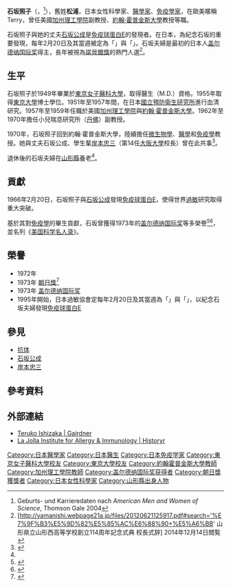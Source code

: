 {{Infobox scientist
| name              = 石坂照子
| native_name       = 石坂 照子
| native_name_lang  = ja
| image             = Replace this image male.svg <!-- only free-content images are allowed for depicting living people - see [[WP:NONFREE|WP:NONFREE]] -->
| image_size        = 
| alt               = 
| caption           = 
| birth_date        = {{birth date|1926|9|28|mf=y}}
| birth_place       = {{flag|大日本帝國}}[[山形縣|山形縣]]
| death_date        = {{death date and age|2019|6|4|1926|9|28}}
| death_place       = {{JPN}}[[山形縣|山形縣]][[山形市|山形市]]
| residence         =
| citizenship       = 
| nationality       = {{JPN}}
| fields            = [[免疫學|免疫學]]
| workplaces        = [[国立感染症研究所|國立預防衛生研究所]]<br>[[加州理工學院|加州理工學院]]<br>[[约翰·霍普金斯大學|约翰·霍普金斯大學]]<br>小兒喘息研究所（[[丹佛|丹佛]]）
| alma_mater        = [[東京女子醫科大學|東京女子醫科大學]]<br>[[東京大學|東京大學]]
| doctoral_advisor  = 
| academic_advisors = 
| doctoral_students = 
| notable_students  = 
| known_for         = 發現[[免疫球蛋白E|免疫球蛋白E]]
| author_abbrev_bot = 
| author_abbrev_zoo = 
| influences        = 
| influenced        = 
| awards            = [[通行基金獎|通行基金獎]] (1972)<br>[[朝日獎|朝日獎]] (1973)<br>[[盖尔德纳国际奖|盖尔德纳国际奖]] (1973)
| signature         = <!--(filename only)-->
| signature_alt     = 
| footnotes         = 
| spouse            = [[石坂公成|石坂公成]]
}}
{{Japanese|japanese=石坂 照子|kana=いしざか てるこ|romaji=Ishizaka Teruko}}

'''石坂照子'''（{{jpn|j=石坂 照子|hg=いしざか てるこ|rm=Ishizaka Teruko|f=h}}，{{bd|1926年|9月28日|2019年|6月4日|catIdx=Ishizaka}}<ref>Geburts- und Karrieredaten nach ''American Men and Women of Science'', Thomson Gale 2004</ref>），舊姓'''松浦'''，日本女性科學家、[[醫學|醫學家]]、[[免疫學|免疫學家]]，在歐美暱稱Terry，曾任美國[[加州理工學院|加州理工學院]]副教授、[[約翰·霍普金斯大學|約翰·霍普金斯大學]]教授等職。

石坂照子與她的丈夫[[石坂公成|石坂公成]]是[[免疫球蛋白E|免疫球蛋白E]]的發現者。在日本，為紀念石坂的重要發現，每年2月20日及其當週被定為「{{link-ja|過敏紀念日|アレルギーの日}}」與「{{link-ja|過敏紀念週|アレルギー週間}}」。石坂夫婦是最初的日本人[[盖尔德纳国际奖|盖尔德纳国际奖]]得主，長年被視為[[諾貝爾獎|諾貝爾獎]]的熱門人選<ref name="yamanishi">[http://yamanishi.webpage21a.jp/files/20120621125917.pdf#search='%E7%9F%B3%E5%9D%82%E5%85%AC%E6%88%90+%E5%A6%BB' 山形県立山形西高等学校創立114周年記念式典 校長式辞] {{Webarchive|url=https://archive.is/20171105193806/http://yamanishi.webpage21a.jp/files/20120621125917.pdf#search='%E7%9F%B3%E5%9D%82%E5%85%AC%E6%88%90+%E5%A6%BB' |date=2017-11-05 }}2014年12月14日閲覧</ref>。

== 生平 ==
石坂照子於1949年畢業於[[東京女子醫科大學|東京女子醫科大學]]，取得醫生（M.D.）資格。1955年取得[[東京大學|東京大學]]博士學位。1951年至1957年間，在日本[[国立感染症研究所|國立預防衛生研究所]]進行血清研究。1957年至1959年任職於美國[[加州理工學院|加州理工學院]]與[[約翰·霍普金斯大學|約翰·霍普金斯大學]]。1962年至1970年擔任小兒喘息研究所（[[丹佛|丹佛]]）副教授。

1970年，石坂照子回到約翰·霍普金斯大學，陸續擔任[[微生物學|微生物學]]、[[醫學|醫學]]和[[免疫學|免疫學]]教授。她與丈夫石坂公成、學生輩[[岸本忠三|岸本忠三]]（第14任[[大阪大學|大阪大學]]校長）曾在此共事<ref name=LIAI>{{cite web|author=Kimishige Ishizaka|title=About the founding director|url=http://www.liai.org/pages/history|publisher=La Jolla Institute for Allergy and Immunology|accessdate=2015-03-24|archive-date=2014-05-01|archive-url=https://web.archive.org/web/20140501235626/http://www.liai.org/pages/history|dead-url=no}}</ref>。

退休後的石坂夫婦在[[山形縣|山形縣]]養老<ref name="yamanishi"/>。

== 貢獻 ==
1966年2月20日，石坂照子與[[石坂公成|石坂公成]]發現[[免疫球蛋白E|免疫球蛋白E]]，使得世界[[過敏|過敏]]研究取得重大突破。

基於其對[[免疫學|免疫學]]的畢生貢獻，石坂曾獲得1973年的[[盖尔德纳国际奖|盖尔德纳国际奖]]等多榮譽<ref name=JapanPrize>{{cite web |url=http://www.japanprize.jp/en/prize_past_2000_prize02.html |title=Japan Prize Profile: Dr Kimishige Ishizaka |accessdate=2007-11-12 |format= |work= |archive-date=2011-09-29 |archive-url=https://web.archive.org/web/20110929162840/http://www.japanprize.jp/en/prize_past_2000_prize02.html |dead-url=no }}</ref><ref>{{cite news |url=http://news.bbc.co.uk/1/hi/sci/tech/570250.stm |year=1999 |title=BBC News - Japan Prize laureates announced |accessdate=2007-11-12 |format= |work= | date=1999-12-17}}</ref>，並名列《[[美国科学名人录|美国科学名人录]]》。

== 榮譽 ==
* 1972年 {{tsl|de|Passano Award|}}
* 1973年 [[朝日獎|朝日獎]]<ref>{{Cite web |url=http://www.asahi.com/shimbun/award/asahiaward/winners.html |title=朝日章　過去の受賞者 |accessdate=2015-03-24 |archive-date=2012-07-20 |archive-url=https://archive.today/20120720001348/http://www.asahi.com/shimbun/award/asahiaward/winners.html |dead-url=no }}</ref>
* 1973年 [[盖尔德纳国际奖|盖尔德纳国际奖]]
* 1995年開始，日本過敏協會定每年2月20日及其當週為「{{link-ja|過敏紀念日|アレルギーの日}}」與「{{link-ja|過敏紀念週|アレルギー週間}}」，以紀念石坂夫婦發現[[免疫球蛋白E|免疫球蛋白E]]

== 參見 ==
*[[抗体|抗体]]
*[[石坂公成|石坂公成]]
*[[岸本忠三|岸本忠三]]

== 參考資料 ==
<references/>

== 外部連結 ==
* [http://www.gairdner.org/content/teruko-ishizaka Teruko Ishizaka | Gairdner] {{Wayback|url=http://www.gairdner.org/content/teruko-ishizaka |date=20150924021508 }}
* [http://www.liai.org/pages/history La Jolla Institute for Allergy & Immunology | Historyr] {{Wayback|url=http://www.liai.org/pages/history |date=20140501235626 }}

{{加拿大盖尔德纳国际奖获得者}}

{{Authority control}}
{{DEFAULTSORT:Ishizaka Kimishige}}
[[Category:日本醫學家|Category:日本醫學家]]
[[Category:日本醫生|Category:日本醫生]]
[[Category:日本免疫学家|Category:日本免疫学家]]
[[Category:東京女子醫科大學校友|Category:東京女子醫科大學校友]]
[[Category:東京大學校友|Category:東京大學校友]]
[[Category:約翰霍普金斯大學教師|Category:約翰霍普金斯大學教師]]
[[Category:加州理工學院教師|Category:加州理工學院教師]]
[[Category:盖尔德纳国际奖获得者|Category:盖尔德纳国际奖获得者]]
[[Category:朝日獎獲獎者|Category:朝日獎獲獎者]]
[[Category:日本女性科學家|Category:日本女性科學家]]
[[Category:山形縣出身人物|Category:山形縣出身人物]]